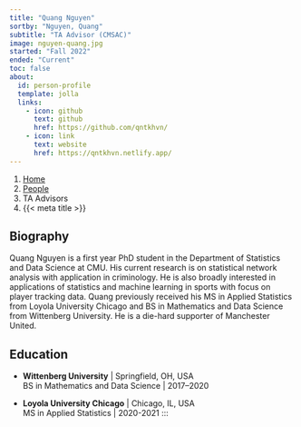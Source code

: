```yaml
---
title: "Quang Nguyen"
sortby: "Nguyen, Quang"
subtitle: "TA Advisor (CMSAC)"
image: nguyen-quang.jpg
started: "Fall 2022"
ended: "Current"
toc: false
about:
  id: person-profile
  template: jolla
  links:
    - icon: github
      text: github
      href: https://github.com/qntkhvn/
    - icon: link
      text: website
      href: https://qntkhvn.netlify.app/
---
```


```{=html}
<nav aria-label="breadcrumb">
  <ol class="breadcrumb">
    <li class="breadcrumb-item"><a href="../../index.html">Home</a></li>
    <li class="breadcrumb-item"><a href="../../people.html">People</a></li>
    <li class="breadcrumb-item active">TA Advisors</li>
    <li class="breadcrumb-item active" aria-current="page">{{< meta title >}}</li>
  </ol>
</nav>
```

:::{#person-profile}
:::

## Biography

Quang Nguyen is a first year PhD student in the Department of Statistics and
Data Science at CMU. His current research is on statistical network analysis
with application in criminology. He is also broadly interested in applications
of statistics and machine learning in sports with focus on player tracking data.
Quang previously received his MS in Applied Statistics from Loyola University
Chicago and BS in Mathematics and Data Science from Wittenberg University. He is
a die-hard supporter of Manchester United.

## Education
- **Wittenberg University** | Springfield, OH, USA<br/>
  BS in Mathematics and Data Science | 2017–2020
  
- **Loyola University Chicago** | Chicago, IL, USA<br/>
  MS in Applied Statistics | 2020-2021
:::
